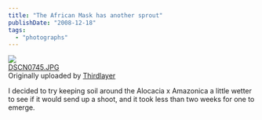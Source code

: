 ```yaml
---
title: "The African Mask has another sprout"
publishDate: "2008-12-18"
tags: 
  - "photographs"
---
```


[![](images/3118837077_59f58bd0c2_m.jpg)](http://www.flickr.com/photos/thirdlayer/3118837077/ "photo sharing")  
[DSCN0745.JPG](http://www.flickr.com/photos/thirdlayer/3118837077/)  
Originally uploaded by [Thirdlayer](http://www.flickr.com/people/thirdlayer/)

I decided to try keeping soil around the Alocacia x Amazonica a little wetter to see if it would send up a shoot, and it took less than two weeks for one to emerge.
